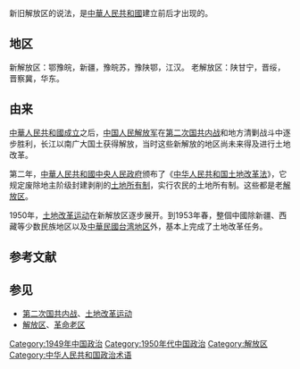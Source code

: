 {{multiple issues|
{{暫定標題}}
{{copyedit|time=2013-12-14T04:50:17+00:00}}

{{globalize|time=2013-12-14T04:50:17+00:00}}
{{inappropriate tone|time=2013-12-14T04:50:17+00:00}}
{{original research|time=2013-12-14T04:50:17+00:00}}
{{unreferenced|time=2013-12-14T04:50:17+00:00}}	
}}

新旧解放区的说法，是[[中華人民共和國|中華人民共和國]]建立前后才出现的。

==地区==
新解放区：鄂豫皖，新疆，豫皖苏，豫陕鄂，江汉。
老解放区：陕甘宁，晋绥，晋察冀，华东。
== 由来 ==
[[中華人民共和國成立|中華人民共和國成立]]之后，[[中国人民解放军|中国人民解放军]]在[[第二次国共内战|第二次国共内战]]和地方清剿战斗中逐步胜利，长江以南广大国土获得解放，当时这些新解放的地区尚未来得及进行土地改革。

第二年，[[中華人民共和國中央人民政府|中華人民共和國中央人民政府]]颁布了《[[中华人民共和国土地改革法|中华人民共和国土地改革法]]》，它规定废除地主阶级封建剥削的[[土地所有制|土地所有制]]，实行农民的土地所有制。这些都是老[[解放区|解放区]]。
    
1950年，[[土地改革运动|土地改革运动]]在新解放区逐步展开。到1953年春，整個中國除新疆、西藏等少数民族地区以及[[中華民國|中華民國]][[台湾地区|台湾地区]]外，基本上完成了土地改革任务。 

== 参考文献 ==
{{Reflist}}

== 参见 ==
* [[第二次国共内战|第二次国共内战]]、[[土地改革运动|土地改革运动]]
* [[解放区|解放区]]、[[革命老区|革命老区]]

[[Category:1949年中国政治|Category:1949年中国政治]]
[[Category:1950年代中国政治|Category:1950年代中国政治]]
[[Category:解放区|Category:解放区]]
[[Category:中华人民共和国政治术语|Category:中华人民共和国政治术语]]